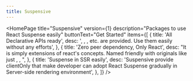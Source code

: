 ```yaml
---
title: Suspensive
---
```



<HomePage
  title="Suspensive"
  version={1}
  description="Packages to use React Suspense easily"
  buttonText="Get Started"
  items={[
    {
      title: 'All Declarative APIs ready',
      desc: '<Suspense/>, <ErrorBoundary/>, <ErrorBoundaryGroup/>, etc. are provided. Use them easily without any efforts',
    },
    {
      title: 'Zero peer dependency, Only React',
      desc: "It is simply extensions of react's concepts. Named friendly with originals like just <Suspense/>, <ErrorBoundary/>, <ErrorBoundaryGroup/>",
    },
    {
      title: 'Suspense in SSR easily',
      desc: 'Suspensive provide clientOnly that make developer can adopt React Suspense gradually in Server-side rendering environment',
    },
  ]}
/>
